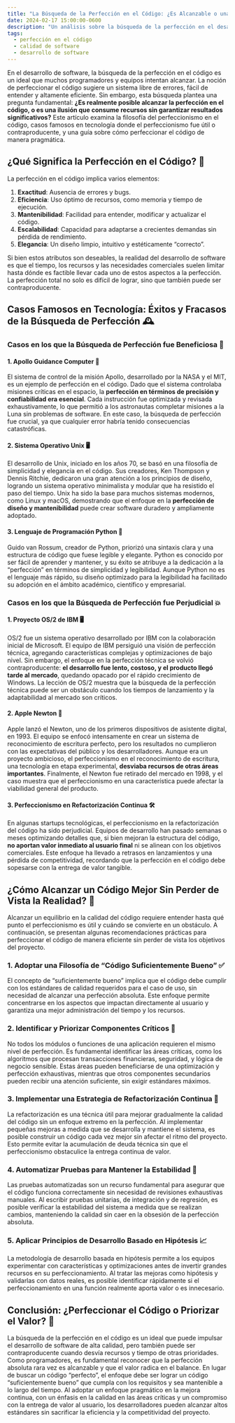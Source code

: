 ```yaml
---
title: "La Búsqueda de la Perfección en el Código: ¿Es Alcanzable o una Ilusión?"
date: 2024-02-17 15:00:00-0600
description: "Un análisis sobre la búsqueda de la perfección en el desarrollo de software, sus beneficios, desventajas y ejemplos en la industria tecnológica"
tags:
  - perfección en el código
  - calidad de software
  - desarrollo de software
---
```


En el desarrollo de software, la búsqueda de la perfección en el código es un ideal que muchos programadores y equipos intentan alcanzar. La noción de perfeccionar el código sugiere un sistema libre de errores, fácil de entender y altamente eficiente. Sin embargo, esta búsqueda plantea una pregunta fundamental: **¿Es realmente posible alcanzar la perfección en el código, o es una ilusión que consume recursos sin garantizar resultados significativos?** Este artículo examina la filosofía del perfeccionismo en el código, casos famosos en tecnología donde el perfeccionismo fue útil o contraproducente, y una guía sobre cómo perfeccionar el código de manera pragmática.

## ¿Qué Significa la Perfección en el Código? 📝

La perfección en el código implica varios elementos:

1. **Exactitud**: Ausencia de errores y bugs.
2. **Eficiencia**: Uso óptimo de recursos, como memoria y tiempo de ejecución.
3. **Mantenibilidad**: Facilidad para entender, modificar y actualizar el código.
4. **Escalabilidad**: Capacidad para adaptarse a crecientes demandas sin pérdida de rendimiento.
5. **Elegancia**: Un diseño limpio, intuitivo y estéticamente “correcto”.

Si bien estos atributos son deseables, la realidad del desarrollo de software es que el tiempo, los recursos y las necesidades comerciales suelen limitar hasta dónde es factible llevar cada uno de estos aspectos a la perfección. La perfección total no solo es difícil de lograr, sino que también puede ser contraproducente.

## Casos Famosos en Tecnología: Éxitos y Fracasos de la Búsqueda de Perfección 🕰️

### Casos en los que la Búsqueda de Perfección fue Beneficiosa 🌟

#### 1. **Apollo Guidance Computer** 🚀

El sistema de control de la misión Apollo, desarrollado por la NASA y el MIT, es un ejemplo de perfección en el código. Dado que el sistema controlaba misiones críticas en el espacio, la **perfección en términos de precisión y confiabilidad era esencial**. Cada instrucción fue optimizada y revisada exhaustivamente, lo que permitió a los astronautas completar misiones a la Luna sin problemas de software. En este caso, la búsqueda de perfección fue crucial, ya que cualquier error habría tenido consecuencias catastróficas.

#### 2. **Sistema Operativo Unix** 🖥️

El desarrollo de Unix, iniciado en los años 70, se basó en una filosofía de simplicidad y elegancia en el código. Sus creadores, Ken Thompson y Dennis Ritchie, dedicaron una gran atención a los principios de diseño, logrando un sistema operativo minimalista y modular que ha resistido el paso del tiempo. Unix ha sido la base para muchos sistemas modernos, como Linux y macOS, demostrando que el enfoque en la **perfección de diseño y mantenibilidad** puede crear software duradero y ampliamente adoptado.

#### 3. **Lenguaje de Programación Python** 🐍

Guido van Rossum, creador de Python, priorizó una sintaxis clara y una estructura de código que fuese legible y elegante. Python es conocido por ser fácil de aprender y mantener, y su éxito se atribuye a la dedicación a la “perfección” en términos de simplicidad y legibilidad. Aunque Python no es el lenguaje más rápido, su diseño optimizado para la legibilidad ha facilitado su adopción en el ámbito académico, científico y empresarial.

### Casos en los que la Búsqueda de Perfección fue Perjudicial 💥

#### 1. **Proyecto OS/2 de IBM** 🖥️

OS/2 fue un sistema operativo desarrollado por IBM con la colaboración inicial de Microsoft. El equipo de IBM persiguió una visión de perfección técnica, agregando características complejas y optimizaciones de bajo nivel. Sin embargo, el enfoque en la perfección técnica se volvió contraproducente: **el desarrollo fue lento, costoso, y el producto llegó tarde al mercado**, quedando opacado por el rápido crecimiento de Windows. La lección de OS/2 muestra que la búsqueda de la perfección técnica puede ser un obstáculo cuando los tiempos de lanzamiento y la adaptabilidad al mercado son críticos.

#### 2. **Apple Newton** 📱

Apple lanzó el Newton, uno de los primeros dispositivos de asistente digital, en 1993. El equipo se enfocó intensamente en crear un sistema de reconocimiento de escritura perfecto, pero los resultados no cumplieron con las expectativas del público y los desarrolladores. Aunque era un proyecto ambicioso, el perfeccionismo en el reconocimiento de escritura, una tecnología en etapa experimental, **desviaba recursos de otras áreas importantes**. Finalmente, el Newton fue retirado del mercado en 1998, y el caso muestra que el perfeccionismo en una característica puede afectar la viabilidad general del producto.

#### 3. **Perfeccionismo en Refactorización Continua** 🛠️

En algunas startups tecnológicas, el perfeccionismo en la refactorización del código ha sido perjudicial. Equipos de desarrollo han pasado semanas o meses optimizando detalles que, si bien mejoran la estructura del código, **no aportan valor inmediato al usuario final** ni se alinean con los objetivos comerciales. Este enfoque ha llevado a retrasos en lanzamientos y una pérdida de competitividad, recordando que la perfección en el código debe sopesarse con la entrega de valor tangible.

## ¿Cómo Alcanzar un Código Mejor Sin Perder de Vista la Realidad? 📐

Alcanzar un equilibrio en la calidad del código requiere entender hasta qué punto el perfeccionismo es útil y cuándo se convierte en un obstáculo. A continuación, se presentan algunas recomendaciones prácticas para perfeccionar el código de manera eficiente sin perder de vista los objetivos del proyecto.

### 1. **Adoptar una Filosofía de “Código Suficientemente Bueno”** ✅

El concepto de “suficientemente bueno” implica que el código debe cumplir con los estándares de calidad requeridos para el caso de uso, sin necesidad de alcanzar una perfección absoluta. Este enfoque permite concentrarse en los aspectos que impactan directamente al usuario y garantiza una mejor administración del tiempo y los recursos.

### 2. **Identificar y Priorizar Componentes Críticos** 🧩

No todos los módulos o funciones de una aplicación requieren el mismo nivel de perfección. Es fundamental identificar las áreas críticas, como los algoritmos que procesan transacciones financieras, seguridad, y lógica de negocio sensible. Estas áreas pueden beneficiarse de una optimización y perfección exhaustivas, mientras que otros componentes secundarios pueden recibir una atención suficiente, sin exigir estándares máximos.

### 3. **Implementar una Estrategia de Refactorización Continua** 🔄

La refactorización es una técnica útil para mejorar gradualmente la calidad del código sin un enfoque extremo en la perfección. Al implementar pequeñas mejoras a medida que se desarrolla y mantiene el sistema, es posible construir un código cada vez mejor sin afectar el ritmo del proyecto. Esto permite evitar la acumulación de deuda técnica sin que el perfeccionismo obstaculice la entrega continua de valor.

### 4. **Automatizar Pruebas para Mantener la Estabilidad** 🧪

Las pruebas automatizadas son un recurso fundamental para asegurar que el código funciona correctamente sin necesidad de revisiones exhaustivas manuales. Al escribir pruebas unitarias, de integración y de regresión, es posible verificar la estabilidad del sistema a medida que se realizan cambios, manteniendo la calidad sin caer en la obsesión de la perfección absoluta.

### 5. **Aplicar Principios de Desarrollo Basado en Hipótesis** 📈

La metodología de desarrollo basada en hipótesis permite a los equipos experimentar con características y optimizaciones antes de invertir grandes recursos en su perfeccionamiento. Al tratar las mejoras como hipótesis y validarlas con datos reales, es posible identificar rápidamente si el perfeccionamiento en una función realmente aporta valor o es innecesario.

## Conclusión: ¿Perfeccionar el Código o Priorizar el Valor? 🔄

La búsqueda de la perfección en el código es un ideal que puede impulsar el desarrollo de software de alta calidad, pero también puede ser contraproducente cuando desvía recursos y tiempo de otras prioridades. Como programadores, es fundamental reconocer que la perfección absoluta rara vez es alcanzable y que el valor radica en el balance. En lugar de buscar un código “perfecto”, el enfoque debe ser lograr un código “suficientemente bueno” que cumpla con los requisitos y sea mantenible a lo largo del tiempo.
Al adoptar un enfoque pragmático en la mejora continua, con un énfasis en la calidad en las áreas críticas y un compromiso con la entrega de valor al usuario, los desarrolladores pueden alcanzar altos estándares sin sacrificar la eficiencia y la competitividad del proyecto.
